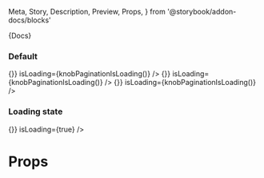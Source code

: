   Meta,
  Story,
  Description,
  Preview,
  Props,
} from '@storybook/addon-docs/blocks'



<Meta title="Components|Pagination" component={Pagination} />

<Description>{Docs}</Description>

### Default

<Preview>
  <Story name="Default" decorators={[withKnobs,withA11y]}>
    <div>
      <Pagination count={7} page={1} onChange={() => {}} isLoading={knobPaginationIsLoading()} />
      <Pagination count={7} page={4} onChange={() => {}} isLoading={knobPaginationIsLoading()} />
      <Pagination count={7} page={7} onChange={() => {}} isLoading={knobPaginationIsLoading()} />
    </div>
  </Story>
</Preview>

### Loading state

<Preview>
  <Story name="Loading state" decorators={[withKnobs,withA11y]}>
    <div>
      <Pagination count={10} page={7} onChange={() => {}} isLoading={true} />
    </div>
  </Story>
</Preview>

# Props

<Props of={Pagination} />
